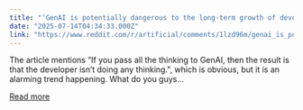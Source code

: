 ```yaml
---
title: "‘GenAI is potentially dangerous to the long-term growth of developers’"
date: "2025-07-14T04:34:33.000Z"
link: "https://www.reddit.com/r/artificial/comments/1lzd96m/genai_is_potentially_dangerous_to_the_longterm/"
---
```


The article mentions “If you pass all the thinking to GenAI, then the result is that the developer isn’t doing any thinking.", which is obvious, but it is an alarming trend happening. What do you guys...

[Read more](https://www.reddit.com/r/artificial/comments/1lzd96m/genai_is_potentially_dangerous_to_the_longterm/)
